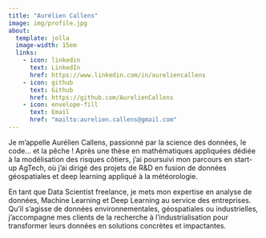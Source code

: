 ```yaml
---
title: "Aurélien Callens"
image: img/profile.jpg
about:
  template: jolla
  image-width: 15em
  links:
    - icon: linkedin
      text: LinkedIn
      href: https://www.linkedin.com/in/aureliencallens
    - icon: github
      text: Github
      href: https://github.com/AurelienCallens
    - icon: envelope-fill
      text: Email
      href: "mailto:aurelien.callens@gmail.com"
---
```



Je m'appelle Aurélien Callens, passionné par la science des données, le code… et la pêche ! Après une thèse en mathématiques appliquées dédiée à la modélisation des risques côtiers, j’ai poursuivi mon parcours en start-up AgTech, où j’ai dirigé des projets de R&D en fusion de données géospatiales et deep learning appliqué à la météorologie.

En tant que Data Scientist freelance, je mets mon expertise en analyse de données, Machine Learning et Deep Learning au service des entreprises. Qu’il s’agisse de données environnementales, géospatiales ou industrielles, j’accompagne mes clients de la recherche à l’industrialisation pour transformer leurs données en solutions concrètes et impactantes. 



